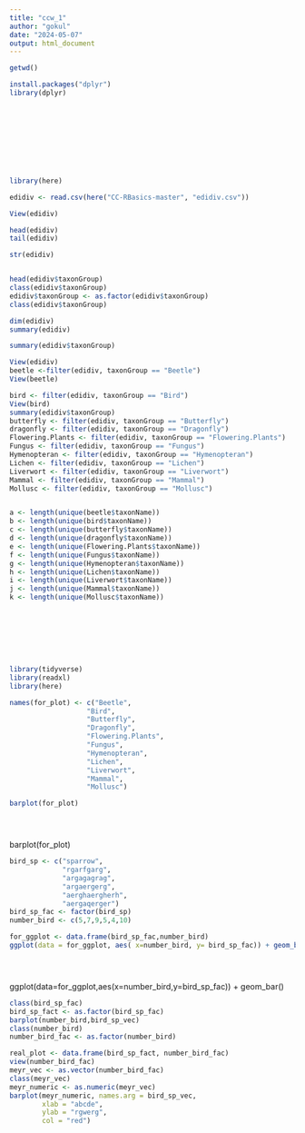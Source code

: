 ```yaml
---
title: "ccw_1"
author: "gokul"
date: "2024-05-07"
output: html_document
---
```


```r
getwd()

install.packages("dplyr")
library(dplyr)











```
```r
library(here)

edidiv <- read.csv(here("CC-RBasics-master", "edidiv.csv"))

View(edidiv)

head(edidiv)
tail(edidiv)

str(edidiv)



```
```r

head(edidiv$taxonGroup)
class(edidiv$taxonGroup)
edidiv$taxonGroup <- as.factor(edidiv$taxonGroup)
class(edidiv$taxonGroup)

dim(edidiv)
summary(edidiv)

summary(edidiv$taxonGroup)

```
```r
View(edidiv)
beetle <-filter(edidiv, taxonGroup == "Beetle")
View(beetle)

bird <- filter(edidiv, taxonGroup == "Bird")
View(bird)
summary(edidiv$taxonGroup)
butterfly <- filter(edidiv, taxonGroup == "Butterfly")
dragonfly <- filter(edidiv, taxonGroup == "Dragonfly")
Flowering.Plants <- filter(edidiv, taxonGroup == "Flowering.Plants")
Fungus <- filter(edidiv, taxonGroup == "Fungus")
Hymenopteran <- filter(edidiv, taxonGroup == "Hymenopteran")
Lichen <- filter(edidiv, taxonGroup == "Lichen")
Liverwort <- filter(edidiv, taxonGroup == "Liverwort")
Mammal <- filter(edidiv, taxonGroup == "Mammal")
Mollusc <- filter(edidiv, taxonGroup == "Mollusc")


a <- length(unique(beetle$taxonName))
b <- length(unique(bird$taxonName))
c <- length(unique(butterfly$taxonName))
d <- length(unique(dragonfly$taxonName))
e <- length(unique(Flowering.Plants$taxonName))
f <- length(unique(Fungus$taxonName))
g <- length(unique(Hymenopteran$taxonName))
h <- length(unique(Lichen$taxonName))
i <- length(unique(Liverwort$taxonName))
j <- length(unique(Mammal$taxonName))
k <- length(unique(Mollusc$taxonName))








library(tidyverse)
library(readxl)
library(here)

names(for_plot) <- c("Beetle",
                   "Bird",
                   "Butterfly",
                   "Dragonfly",
                   "Flowering.Plants",
                   "Fungus",
                   "Hymenopteran",
                   "Lichen",
                   "Liverwort",
                   "Mammal",
                   "Mollusc")

barplot(for_plot)





```
barplot(for_plot)
```r

bird_sp <- c("sparrow",
             "rgarfgarg",
             "argagagrag",
             "argaergerg",
             "aerghaergherh",
             "aergaqerger")
bird_sp_fac <- factor(bird_sp)
number_bird <- c(5,7,9,5,4,10)

for_ggplot <- data.frame(bird_sp_fac,number_bird)
ggplot(data = for_ggplot, aes( x=number_bird, y= bird_sp_fac)) + geom_bar()





```

ggplot(data=for_ggplot,aes(x=number_bird,y=bird_sp_fac)) + geom_bar()


```r
class(bird_sp_fac)
bird_sp_fact <- as.factor(bird_sp_fac)
barplot(number_bird,bird_sp_vec)
class(number_bird)
number_bird_fac <- as.factor(number_bird)

real_plot <- data.frame(bird_sp_fact, number_bird_fac)
view(number_bird_fac)
meyr_vec <- as.vector(number_bird_fac)
class(meyr_vec)
meyr_numeric <- as.numeric(meyr_vec)
barplot(meyr_numeric, names.arg = bird_sp_vec,
        xlab = "abcde",
        ylab = "rgwerg",
        col = "red")







```

